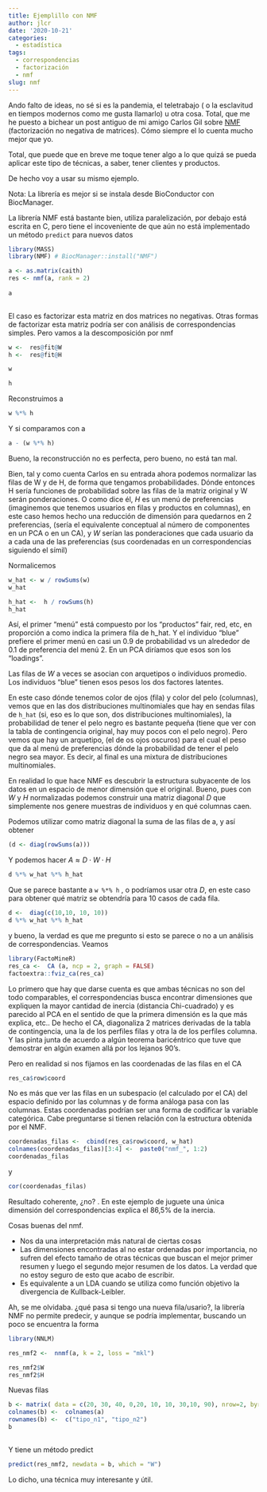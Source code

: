 ```yaml
---
title: Ejemplillo con NMF
author: jlcr
date: '2020-10-21'
categories:
  - estadística
tags:
  - correspondencias
  - factorización
  - nmf
slug: nmf
---
```


Ando falto de ideas, no sé si es la pandemia, el teletrabajo ( o la esclavitud en tiempos modernos como me gusta llamarlo) u otra cosa. Total, que me he puesto a bichear un post antiguo de mi amigo Carlos Gil sobre [NMF](https://www.datanalytics.com/2014/06/19/factorizaciones-positivas-de-matrices-igualmente-positivas/) (factorización no negativa de matrices). Cómo siempre el lo cuenta mucho mejor que yo.

Total, que puede que en breve me toque tener algo a lo que quizá se pueda aplicar este tipo de técnicas, a saber, tener clientes y productos.

De hecho voy a usar su mismo ejemplo.

Nota: La librería es mejor si se instala desde BioConductor con BiocManager.

La librería NMF está bastante bien, utiliza paralelización, por debajo está escrita en C, pero tiene el incoveniente de que aún no está implementado un método `predict` para nuevos datos

```r
library(MASS)
library(NMF) # BiocManager::install("NMF")

a <- as.matrix(caith)
res <- nmf(a, rank = 2)
 
a
 
```

El caso es factorizar esta matriz en dos matrices no negativas. Otras formas de factorizar esta matriz podría ser con análisis de correspondencias simples. Pero vamos a la descomposición por nmf

```r
w <-  res@fit@W
h <-  res@fit@H
```

```r
w 

```

```r
h
```

Reconstruimos a

```r
w %*% h
```

Y si comparamos con a

```r
a - (w %*% h)
```

Bueno, la reconstrucción no es perfecta, pero bueno, no está tan mal.

Bien, tal y como cuenta Carlos en su entrada ahora podemos normalizar las filas de W y de H, de forma que tengamos probabilidades. Dónde entonces H sería funciones de probabilidad sobre las filas de la matriz original y W serán ponderaciones. O como dice él, *H* es un menú de preferencias (imaginemos que tenemos usuarios en filas y productos en columnas), en este caso hemos hecho una reducción de dimensión para quedarnos en 2 preferencias, (sería el equivalente conceptual al número de componentes en un PCA o en un CA), y *W* serían las ponderaciones que cada usuario da a cada una de las preferencias (sus coordenadas en un correspondencias siguiendo el símil)

Normalicemos

```r
w_hat <- w / rowSums(w)
w_hat
```

```r
h_hat <-  h / rowSums(h)
h_hat
```

Así, el primer "menú" está compuesto por los "productos" fair, red, etc, en proporción a como indica la primera fila de h_hat. Y el individuo "blue" prefiere el primer menú en casi un 0.9 de probabilidad vs un  alrededor de 0.1 de preferencia del menú 2. En un PCA diríamos que esos son los "loadings". 

Las filas de *W* a veces se asocian con arquetipos o individuos promedio. Los individuos "blue" tienen esos pesos los dos factores latentes.

En este caso dónde tenemos color de ojos (fila) y color del pelo (columnas), vemos que en las dos distribuciones multinomiales  que hay en sendas filas de `h_hat` (si, eso es lo que son, dos distribuciones multinomiales), la probabilidad de tener el pelo negro es bastante pequeña (tiene que ver con la tabla de contingencia original, hay muy pocos con el pelo negro). 
Pero vemos que hay un arquetipo, (el de os ojos oscuros) para el cual el peso que da al menú de preferencias dónde la probabilidad de tener el pelo negro sea mayor. Es decir, al final es una mixtura de distribuciones multinomiales.

En realidad lo que hace NMF es descubrir la estructura subyacente de los datos en un espacio de menor dimensión que el original. Bueno, pues con *W* y *H* normalizadas podemos construir una matriz diagonal *D* que simplemente nos genere muestras de individuos y en qué columnas caen.

Podemos utilizar como matriz diagonal la suma de las filas de a, y así obtener

```r
(d <- diag(rowSums(a)))
```

Y podemos hacer $A \approx D \cdot W \cdot H$


```r
d %*% w_hat %*% h_hat
```

Que se parece bastante a `w %*% h` , o podríamos usar otra *D*, en este caso para obtener qué matriz se obtendría para 10 casos de cada fila. 

```r
d <-  diag(c(10,10, 10, 10))
d %*% w_hat %*% h_hat

```

y bueno, la verdad es que me pregunto si esto se parece o no a un análisis de correspondencias. Veamos

```r
library(FactoMineR)
res_ca <-  CA (a, ncp = 2, graph = FALSE)
factoextra::fviz_ca(res_ca)
```
Lo primero que hay que darse cuenta es que ambas técnicas no son del todo comparables, el correspondencias busca encontrar dimensiones que expliquen la mayor cantidad de inercia (distancia Chi-cuadrado) y es parecido al PCA en el sentido de que la primera dimensión es la que más explica, etc.. De hecho el CA, diagonaliza 2 matrices derivadas de la tabla de contingencia, una la de los perfiles filas y otra la de los perfiles columna. Y las pinta junta de acuerdo a algún teorema baricéntrico que tuve que demostrar en algún examen allá por los lejanos 90's. 

Pero en realidad si nos fijamos en las coordenadas de las filas en el CA

```r
res_ca$row$coord
```

No es más que ver las filas en un subespacio (el calculado por el CA) del espacio definido por las columnas  y de forma análoga pasa con las columnas. Estas coordenadas podrían ser una forma de codificar la variable categórica. Cabe preguntarse si tienen relación con la estructura obtenida por el NMF. 

```r
coordenadas_filas <-  cbind(res_ca$row$coord, w_hat)
colnames(coordenadas_filas)[3:4] <-  paste0("nmf_", 1:2)
coordenadas_filas
```

y 
```r
cor(coordenadas_filas)
```

Resultado coherente, ¿no? . En este ejemplo de juguete una única dimensión del correspondencias explica el 86,5% de la inercia. 

Cosas buenas del nmf.

* Nos da una interpretación más natural de ciertas cosas
* Las dimensiones encontradas al no estar ordenadas por importancia, no sufren del efecto tamaño de otras técnicas que buscan el mejor primer resumen y luego el segundo mejor resumen de los datos. La verdad que no estoy seguro de esto que acabo de escribir. 
* Es equivalente a un LDA cuando se utiliza como función objetivo la divergencia de Kullback-Leibler. 


Ah, se me olvidaba. ¿qué pasa si tengo una nueva fila/usario?, la librería NMF no permite predecir, y aunque se podría implementar, buscando un poco se encuentra la forma

```r
library(NNLM)

res_nmf2 <-  nnmf(a, k = 2, loss = "mkl")
```

```r
res_nmf2$W
res_nmf2$H
```

Nuevas filas

```r

b <- matrix( data = c(20, 30, 40, 0,20, 10, 10, 30,10, 90), nrow=2, byrow = TRUE)
colnames(b) <-  colnames(a)
rownames(b) <-  c("tipo_n1", "tipo_n2")
b
             

```

Y tiene un método predict

```r
predict(res_nmf2, newdata = b, which = "W")
```

Lo dicho, una técnica muy interesante y útil. 
